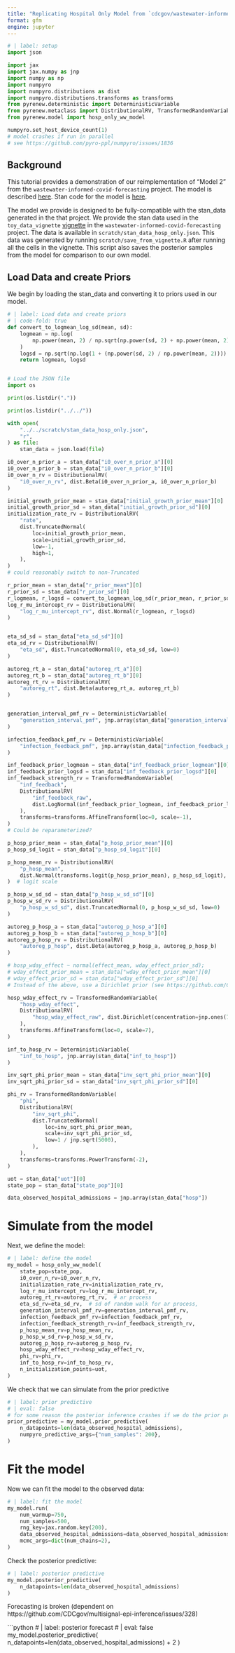 ```yaml
---
title: "Replicating Hospital Only Model from `cdcgov/wastewater-informed-covid-forecasting`"
format: gfm
engine: jupyter
---
```


```python
# | label: setup
import json

import jax
import jax.numpy as jnp
import numpy as np
import numpyro
import numpyro.distributions as dist
import numpyro.distributions.transforms as transforms
from pyrenew.deterministic import DeterministicVariable
from pyrenew.metaclass import DistributionalRV, TransformedRandomVariable
from pyrenew.model import hosp_only_ww_model

numpyro.set_host_device_count(1)
# model crashes if run in parallel
# see https://github.com/pyro-ppl/numpyro/issues/1836
```

## Background

This tutorial provides a demonstration of our reimplementation of "Model 2" from the `wastewater-informed-covid-forecasting` project.
The model is described [here](https://github.com/CDCgov/wastewater-informed-covid-forecasting/blob/prod/model_definition.md).
Stan code for the model is [here](https://github.com/CDCgov/wastewater-informed-covid-forecasting/blob/prod/cfaforecastrenewalww/inst/stan/renewal_ww_hosp_site_level_inf_dynamics.stan).

The model we provide is designed to be fully-compatible with the stan_data generated in the that project.
We provide the stan data used in the `toy_data_vignette` [vignette](https://github.com/CDCgov/wastewater-informed-covid-forecasting/blob/prod/cfaforecastrenewalww/vignettes/toy_data_vignette.Rmd) in the `wastewater-informed-covid-forecasting` project.
The data is available in `scratch/stan_data_hosp_only.json`.
This data was generated by running `scratch/save_from_vignette.R` after running all the cells in the vignette.
This script also saves the posterior samples from the model for comparison to our own model.

## Load Data and create Priors

We begin by loading the stan_data and converting it to priors used in our model.
```python
# | label: Load data and create priors
# | code-fold: true
def convert_to_logmean_log_sd(mean, sd):
    logmean = np.log(
        np.power(mean, 2) / np.sqrt(np.power(sd, 2) + np.power(mean, 2))
    )
    logsd = np.sqrt(np.log(1 + (np.power(sd, 2) / np.power(mean, 2))))
    return logmean, logsd


# Load the JSON file
import os

print(os.listdir("."))

print(os.listdir("../../"))

with open(
    "../../scratch/stan_data_hosp_only.json",
    "r",
) as file:
    stan_data = json.load(file)

i0_over_n_prior_a = stan_data["i0_over_n_prior_a"][0]
i0_over_n_prior_b = stan_data["i0_over_n_prior_b"][0]
i0_over_n_rv = DistributionalRV(
    "i0_over_n_rv", dist.Beta(i0_over_n_prior_a, i0_over_n_prior_b)
)

initial_growth_prior_mean = stan_data["initial_growth_prior_mean"][0]
initial_growth_prior_sd = stan_data["initial_growth_prior_sd"][0]
initialization_rate_rv = DistributionalRV(
    "rate",
    dist.TruncatedNormal(
        loc=initial_growth_prior_mean,
        scale=initial_growth_prior_sd,
        low=-1,
        high=1,
    ),
)
# could reasonably switch to non-Truncated

r_prior_mean = stan_data["r_prior_mean"][0]
r_prior_sd = stan_data["r_prior_sd"][0]
r_logmean, r_logsd = convert_to_logmean_log_sd(r_prior_mean, r_prior_sd)
log_r_mu_intercept_rv = DistributionalRV(
    "log_r_mu_intercept_rv", dist.Normal(r_logmean, r_logsd)
)


eta_sd_sd = stan_data["eta_sd_sd"][0]
eta_sd_rv = DistributionalRV(
    "eta_sd", dist.TruncatedNormal(0, eta_sd_sd, low=0)
)

autoreg_rt_a = stan_data["autoreg_rt_a"][0]
autoreg_rt_b = stan_data["autoreg_rt_b"][0]
autoreg_rt_rv = DistributionalRV(
    "autoreg_rt", dist.Beta(autoreg_rt_a, autoreg_rt_b)
)


generation_interval_pmf_rv = DeterministicVariable(
    "generation_interval_pmf", jnp.array(stan_data["generation_interval"])
)

infection_feedback_pmf_rv = DeterministicVariable(
    "infection_feedback_pmf", jnp.array(stan_data["infection_feedback_pmf"])
)

inf_feedback_prior_logmean = stan_data["inf_feedback_prior_logmean"][0]
inf_feedback_prior_logsd = stan_data["inf_feedback_prior_logsd"][0]
inf_feedback_strength_rv = TransformedRandomVariable(
    "inf_feedback",
    DistributionalRV(
        "inf_feedback_raw",
        dist.LogNormal(inf_feedback_prior_logmean, inf_feedback_prior_logsd),
    ),
    transforms=transforms.AffineTransform(loc=0, scale=-1),
)
# Could be reparameterized?

p_hosp_prior_mean = stan_data["p_hosp_prior_mean"][0]
p_hosp_sd_logit = stan_data["p_hosp_sd_logit"][0]

p_hosp_mean_rv = DistributionalRV(
    "p_hosp_mean",
    dist.Normal(transforms.logit(p_hosp_prior_mean), p_hosp_sd_logit),
)  # logit scale

p_hosp_w_sd_sd = stan_data["p_hosp_w_sd_sd"][0]
p_hosp_w_sd_rv = DistributionalRV(
    "p_hosp_w_sd_sd", dist.TruncatedNormal(0, p_hosp_w_sd_sd, low=0)
)

autoreg_p_hosp_a = stan_data["autoreg_p_hosp_a"][0]
autoreg_p_hosp_b = stan_data["autoreg_p_hosp_b"][0]
autoreg_p_hosp_rv = DistributionalRV(
    "autoreg_p_hosp", dist.Beta(autoreg_p_hosp_a, autoreg_p_hosp_b)
)

# hosp_wday_effect ~ normal(effect_mean, wday_effect_prior_sd);
# wday_effect_prior_mean = stan_data["wday_effect_prior_mean"][0]
# wday_effect_prior_sd = stan_data["wday_effect_prior_sd"][0]
# Instead of the above, use a Dirichlet prior (see https://github.com/CDCgov/ww-inference-model/issues/42)

hosp_wday_effect_rv = TransformedRandomVariable(
    "hosp_wday_effect",
    DistributionalRV(
        "hosp_wday_effect_raw", dist.Dirichlet(concentration=jnp.ones(7))
    ),
    transforms.AffineTransform(loc=0, scale=7),
)

inf_to_hosp_rv = DeterministicVariable(
    "inf_to_hosp", jnp.array(stan_data["inf_to_hosp"])
)

inv_sqrt_phi_prior_mean = stan_data["inv_sqrt_phi_prior_mean"][0]
inv_sqrt_phi_prior_sd = stan_data["inv_sqrt_phi_prior_sd"][0]

phi_rv = TransformedRandomVariable(
    "phi",
    DistributionalRV(
        "inv_sqrt_phi",
        dist.TruncatedNormal(
            loc=inv_sqrt_phi_prior_mean,
            scale=inv_sqrt_phi_prior_sd,
            low=1 / jnp.sqrt(5000),
        ),
    ),
    transforms=transforms.PowerTransform(-2),
)

uot = stan_data["uot"][0]
state_pop = stan_data["state_pop"][0]

data_observed_hospital_admissions = jnp.array(stan_data["hosp"])
```

# Simulate from the model

Next, we define the model:

```python
# | label: define the model
my_model = hosp_only_ww_model(
    state_pop=state_pop,
    i0_over_n_rv=i0_over_n_rv,
    initialization_rate_rv=initialization_rate_rv,
    log_r_mu_intercept_rv=log_r_mu_intercept_rv,
    autoreg_rt_rv=autoreg_rt_rv,  # ar process
    eta_sd_rv=eta_sd_rv,  # sd of random walk for ar process,
    generation_interval_pmf_rv=generation_interval_pmf_rv,
    infection_feedback_pmf_rv=infection_feedback_pmf_rv,
    infection_feedback_strength_rv=inf_feedback_strength_rv,
    p_hosp_mean_rv=p_hosp_mean_rv,
    p_hosp_w_sd_rv=p_hosp_w_sd_rv,
    autoreg_p_hosp_rv=autoreg_p_hosp_rv,
    hosp_wday_effect_rv=hosp_wday_effect_rv,
    phi_rv=phi_rv,
    inf_to_hosp_rv=inf_to_hosp_rv,
    n_initialization_points=uot,
)
```


We check that we can simulate from the prior predictive
```python
# | label: prior predictive
# | eval: false
# for some reason the posterior inference crashes if we do the prior predictive first
prior_predictive = my_model.prior_predictive(
    n_datapoints=len(data_observed_hospital_admissions),
    numpyro_predictive_args={"num_samples": 200},
)
```

# Fit the model

Now we can fit the model to the observed data:
```python
# | label: fit the model
my_model.run(
    num_warmup=750,
    num_samples=500,
    rng_key=jax.random.key(200),
    data_observed_hospital_admissions=data_observed_hospital_admissions,
    mcmc_args=dict(num_chains=2),
)
```

Check the posterior predictive:

```python
# | label: posterior predictive
my_model.posterior_predictive(
    n_datapoints=len(data_observed_hospital_admissions)
)
```

Forecasting is broken (dependent on https://github.com/CDCgov/multisignal-epi-inference/issues/328)

```python
# | label: posterior forecast
# | eval: false
my_model.posterior_predictive(
    n_datapoints=len(data_observed_hospital_admissions) + 2
)
